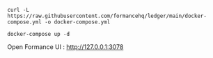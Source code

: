 ```shell
curl -L https://raw.githubusercontent.com/formancehq/ledger/main/docker-compose.yml -o docker-compose.yml

docker-compose up -d
```
Open Formance UI : http://127.0.0.1:3078
